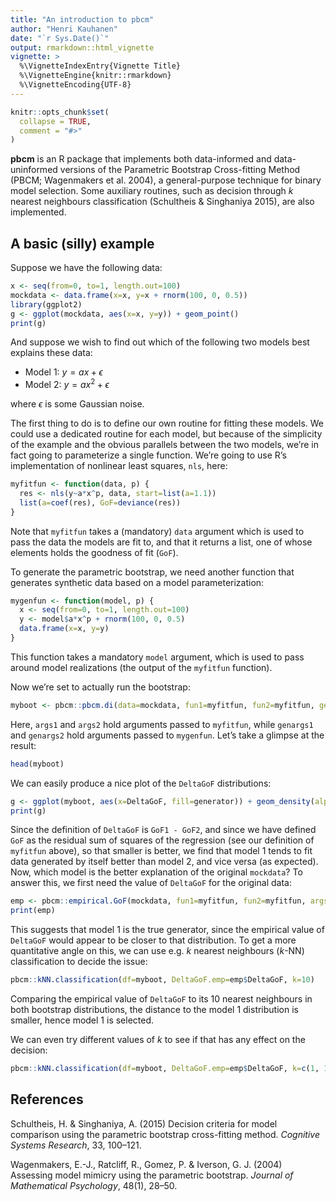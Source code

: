 ```yaml
---
title: "An introduction to pbcm"
author: "Henri Kauhanen"
date: "`r Sys.Date()`"
output: rmarkdown::html_vignette
vignette: >
  %\VignetteIndexEntry{Vignette Title}
  %\VignetteEngine{knitr::rmarkdown}
  %\VignetteEncoding{UTF-8}
---
```


```r
knitr::opts_chunk$set(
  collapse = TRUE,
  comment = "#>"
)
```

**pbcm** is an R package that implements both data-informed and data-uninformed versions of the Parametric Bootstrap Cross-fitting Method (PBCM; Wagenmakers et al. 2004), a general-purpose technique for binary model selection. Some auxiliary routines, such as decision through *k* nearest neighbours classification (Schultheis & Singhaniya 2015), are also implemented.

<!--
## Installation

You can install the released version of pbcm from [CRAN](https://CRAN.R-project.org) with:

``` r
install.packages("pbcm")
```
-->


## A basic (silly) example

Suppose we have the following data:

```r
x <- seq(from=0, to=1, length.out=100)
mockdata <- data.frame(x=x, y=x + rnorm(100, 0, 0.5))
library(ggplot2)
g <- ggplot(mockdata, aes(x=x, y=y)) + geom_point()
print(g)
```

And suppose we wish to find out which of the following two models best explains these data:

* Model 1: $y = ax + \epsilon$
* Model 2: $y = ax^2 + \epsilon$

where $\epsilon$ is some Gaussian noise.

The first thing to do is to define our own routine for fitting these models. We could use a dedicated routine for each model, but because of the simplicity of the example and the obvious parallels between the two models, we're in fact going to parameterize a single function. We're going to use R's implementation of nonlinear least squares, `nls`, here:

```r
myfitfun <- function(data, p) {
  res <- nls(y~a*x^p, data, start=list(a=1.1))
  list(a=coef(res), GoF=deviance(res))
}
```

Note that `myfitfun` takes a (mandatory) `data` argument which is used to pass the data the models are fit to, and that it returns a list, one of whose elements holds the goodness of fit (`GoF`).

To generate the parametric bootstrap, we need another function that generates synthetic data based on a model parameterization:

```r
mygenfun <- function(model, p) {
  x <- seq(from=0, to=1, length.out=100)
  y <- model$a*x^p + rnorm(100, 0, 0.5)
  data.frame(x=x, y=y)
}
```

This function takes a mandatory `model` argument, which is used to pass around model realizations (the output of the `myfitfun` function).

Now we're set to actually run the bootstrap:

```r
myboot <- pbcm::pbcm.di(data=mockdata, fun1=myfitfun, fun2=myfitfun, genfun1=mygenfun, genfun2=mygenfun, reps=100, args1=list(p=1), args2=list(p=2), genargs1=list(p=1), genargs2=list(p=2))
```

Here, `args1` and `args2` hold arguments passed to `myfitfun`, while `genargs1` and `genargs2` hold arguments passed to `mygenfun`. Let's take a glimpse at the result:

```r
head(myboot)
```

We can easily produce a nice plot of the `DeltaGoF` distributions:

```r
g <- ggplot(myboot, aes(x=DeltaGoF, fill=generator)) + geom_density(alpha=0.5)
print(g)
```

Since the definition of `DeltaGoF` is `GoF1 - GoF2`, and since we have defined `GoF` as the residual sum of squares of the regression (see our definition of `myfitfun` above), so that smaller is better, we find that model 1 tends to fit data generated by itself better than model 2, and vice versa (as expected). Now, which model is the better explanation of the original `mockdata`? To answer this, we first need the value of `DeltaGoF` for the original data:

```r
emp <- pbcm::empirical.GoF(mockdata, fun1=myfitfun, fun2=myfitfun, args1=list(p=1), args2=list(p=2))
print(emp)
```

This suggests that model 1 is the true generator, since the empirical value of `DeltaGoF` would appear to be closer to that distribution. To get a more quantitative angle on this, we can use e.g. *k* nearest neighbours (*k*-NN) classification to decide the issue:

```r
pbcm::kNN.classification(df=myboot, DeltaGoF.emp=emp$DeltaGoF, k=10)
```

Comparing the empirical value of `DeltaGoF` to its 10 nearest neighbours in both bootstrap distributions, the distance to the model 1 distribution is smaller, hence model 1 is selected.

We can even try different values of *k* to see if that has any effect on the decision:

```r
pbcm::kNN.classification(df=myboot, DeltaGoF.emp=emp$DeltaGoF, k=c(1, 10, 50, 100))
```


## References

Schultheis, H. & Singhaniya, A. (2015) Decision criteria for model comparison using the parametric bootstrap cross-fitting method. *Cognitive Systems Research*, 33, 100–121.

Wagenmakers, E.-J., Ratcliff, R., Gomez, P. & Iverson, G. J. (2004) Assessing model mimicry using the parametric bootstrap. *Journal of Mathematical Psychology*, 48(1), 28–50.
